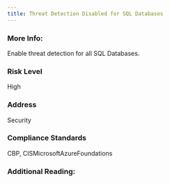 ```yaml
---
title: Threat Detection Disabled for SQL Databases
---
```


### More Info:

Enable threat detection for all SQL Databases.

### Risk Level

High

### Address

Security

### Compliance Standards

CBP, CISMicrosoftAzureFoundations

### Additional Reading:
